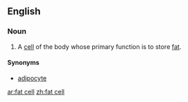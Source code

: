 ==English==
===Noun===
{{en-noun|sg=[[fat]] [[cell]]}}
#{{medicine}} A [[cell]] of the body whose primary function is to store [[fat]].
====Synonyms====
*[[adipocyte]]

[[ar:fat cell]]
[[zh:fat cell]]